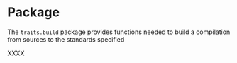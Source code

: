 # Package

The `traits.build` package provides functions needed to build a compilation from sources to the standards specified 

XXXX
